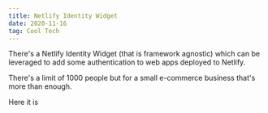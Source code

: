 ```yaml
---
title: Netlify Identity Widget
date: 2020-11-16
tag: Cool Tech
---
```



There's a Netlify Identity Widget (that is framework agnostic) which can be leveraged
to add some authentication to web apps deployed to Netlify.

There's a limit of 1000 people but for a small e-commerce business that's more than enough.

<TextLink href="https://github.com/netlify/netlify-identity-widget">
  Here it is
</TextLink>
